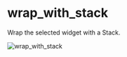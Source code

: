 # wrap_with_stack

Wrap the selected widget with a Stack.

![wrap_with_stack](https://raw.githubusercontent.com/charlescyt/pyramid_lint/main/docs/assets/wrap_with_stack.gif)
